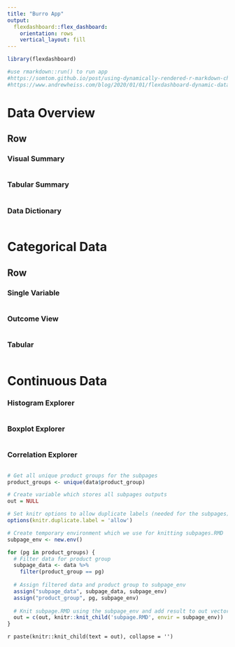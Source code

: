 ```yaml
---
title: "Burro App"
output: 
  flexdashboard::flex_dashboard:
    orientation: rows
    vertical_layout: fill
---
```


```r
library(flexdashboard)

#use rmarkdown::run() to run app
#https://somtom.github.io/post/using-dynamically-rendered-r-markdown-childs-for-reports/
#https://www.andrewheiss.com/blog/2020/01/01/flexdashboard-dynamic-data/
```


Data Overview
=======================================================================

Row  {.tabset .tabset-fade}
-----------------------------------------------------------------------

### Visual Summary

```r

```

### Tabular Summary

```r

```

### Data Dictionary

```r

```

Categorical Data
=======================================================================

Row  {.tabset .tabset-fade}
-----------------------------------------------------------------------
### Single Variable

```r

```

### Outcome View

```r

```

### Tabular

```r

```

Continuous Data
=======================================================================

### Histogram Explorer

```r

```

### Boxplot Explorer

```r

```

### Correlation Explorer

```r

```


```r
# Get all unique product groups for the subpages
product_groups <- unique(data$product_group)

# Create variable which stores all subpages outputs
out = NULL

# Set knitr options to allow duplicate labels (needed for the subpages)
options(knitr.duplicate.label = 'allow')

# Create temporary environment which we use for knitting subpages.RMD 
subpage_env <- new.env()

for (pg in product_groups) {
  # Filter data for product group 
  subpage_data <- data %>% 
    filter(product_group == pg)
  
  # Assign filtered data and product group to subpage_env 
  assign("subpage_data", subpage_data, subpage_env)
  assign("product_group", pg, subpage_env)
  
  # Knit subpage.RMD using the subpage_env and add result to out vector
  out = c(out, knitr::knit_child('subpage.RMD', envir = subpage_env))
}
```

`r paste(knitr::knit_child(text = out), collapse = '')`
